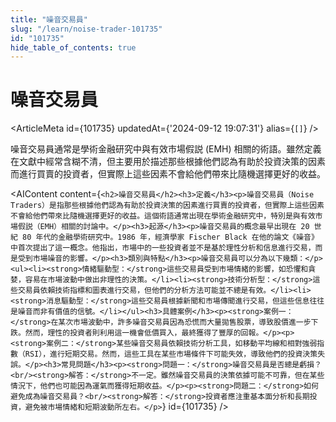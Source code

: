 ```yaml
---
title: "噪音交易員"
slug: "/learn/noise-trader-101735"
id: "101735"
hide_table_of_contents: true
---
```



# 噪音交易員

<ArticleMeta id={101735} updatedAt={'2024-09-12 19:07:31'} alias={`[]`} />
<div className='border-solid border-b border-t-0 my-4 border-[var(--ifm-color-gray-300)]' />

噪音交易員通常是學術金融研究中與有效市場假説 (EMH) 相關的術語。雖然定義在文獻中經常含糊不清，但主要用於描述那些根據他們認為有助於投資決策的因素而進行買賣的投資者，但實際上這些因素不會給他們帶來比隨機選擇更好的收益。

<AIContent content={`<h2>噪音交易員</h2><h3>定義</h3><p>噪音交易員（Noise Traders）是指那些根據他們認為有助於投資決策的因素進行買賣的投資者，但實際上這些因素不會給他們帶來比隨機選擇更好的收益。這個術語通常出現在學術金融研究中，特別是與有效市場假説（EMH）相關的討論中。</p><h3>起源</h3><p>噪音交易員的概念最早出現在 20 世紀 80 年代的金融學術研究中。1986 年，經濟學家 Fischer Black 在他的論文《噪音》中首次提出了這一概念。他指出，市場中的一些投資者並不是基於理性分析和信息進行交易，而是受到市場噪音的影響。</p><h3>類別與特點</h3><p>噪音交易員可以分為以下幾類：</p><ul><li><strong>情緒驅動型：</strong>這些交易員受到市場情緒的影響，如恐懼和貪婪，容易在市場波動中做出非理性的決策。</li><li><strong>技術分析型：</strong>這些交易員依賴技術指標和圖表進行交易，但他們的分析方法可能並不總是有效。</li><li><strong>消息驅動型：</strong>這些交易員根據新聞和市場傳聞進行交易，但這些信息往往是噪音而非有價值的信號。</li></ul><h3>具體案例</h3><p><strong>案例一：</strong>在某次市場波動中，許多噪音交易員因為恐慌而大量拋售股票，導致股價進一步下跌。然而，理性的投資者則利用這一機會低價買入，最終獲得了豐厚的回報。</p><p><strong>案例二：</strong>某些噪音交易員依賴技術分析工具，如移動平均線和相對強弱指數（RSI），進行短期交易。然而，這些工具在某些市場條件下可能失效，導致他們的投資決策失誤。</p><h3>常見問題</h3><p><strong>問題一：</strong>噪音交易員是否總是虧損？<br/><strong>解答：</strong>不一定。雖然噪音交易員的決策依據可能不可靠，但在某些情況下，他們也可能因為運氣而獲得短期收益。</p><p><strong>問題二：</strong>如何避免成為噪音交易員？<br/><strong>解答：</strong>投資者應注重基本面分析和長期投資，避免被市場情緒和短期波動所左右。</p>`} id={101735} />
